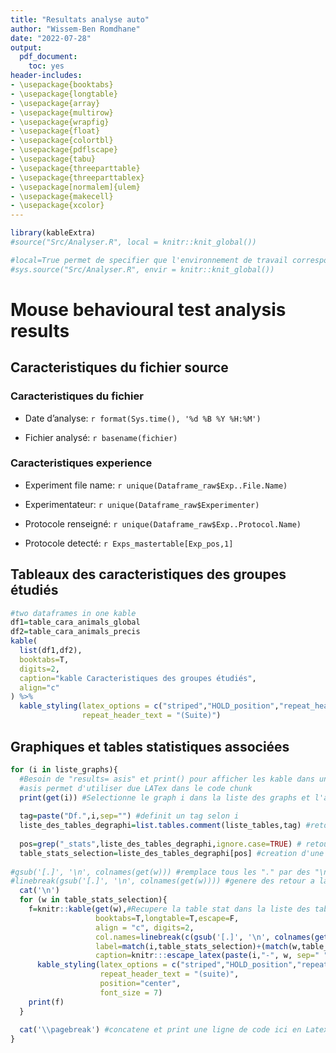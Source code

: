 ```yaml
---
title: "Resultats analyse auto"
author: "Wissem-Ben Romdhane"
date: "2022-07-28"
output: 
  pdf_document:
    toc: yes
header-includes:
- \usepackage{booktabs}
- \usepackage{longtable}
- \usepackage{array}
- \usepackage{multirow}
- \usepackage{wrapfig}
- \usepackage{float}
- \usepackage{colortbl}
- \usepackage{pdflscape}
- \usepackage{tabu}
- \usepackage{threeparttable}
- \usepackage{threeparttablex}
- \usepackage[normalem]{ulem}
- \usepackage{makecell}
- \usepackage{xcolor}
---
```


```r
library(kableExtra)
#source("Src/Analyser.R", local = knitr::knit_global())

#local=True permet de specifier que l'environnement de travail correspond a celui du fichier source (variables du fichier consideré)
#sys.source("Src/Analyser.R", envir = knitr::knit_global())
```

# Mouse behavioural test analysis results

## Caracteristiques du fichier source

### Caracteristiques du fichier

-   Date d'analyse: `r format(Sys.time(), '%d %B %Y %H:%M')`

-   Fichier analysé: `r basename(fichier)`

### Caracteristiques experience

-   Experiment file name: `r unique(Dataframe_raw$Exp..File.Name)`

-   Experimentateur: `r unique(Dataframe_raw$Experimenter)`

-   Protocole renseigné: `r unique(Dataframe_raw$Exp..Protocol.Name)`

-   Protocole detecté: `r Exps_mastertable[Exp_pos,1]`

\newpage

## Tableaux des caracteristiques des groupes étudiés

```r
#two dataframes in one kable
df1=table_cara_animals_global
df2=table_cara_animals_precis
kable(
  list(df1,df2),
  booktabs=T,
  digits=2,
  caption="kable Caracteristiques des groupes étudiés",
  align="c"
) %>% 
  kable_styling(latex_options = c("striped","HOLD_position","repeat_header"),
                repeat_header_text = "(Suite)")

```
\newpage

## Graphiques et tables statistiques associées

```r
for (i in liste_graphs){
  #Besoin de "results= asis" et print() pour afficher les kable dans une for loop, cf Rmarkdown cookbook 10.1
  #asis permet d'utiliser due LATex dans le code chunk
  print(get(i)) #Selectionne le graph i dans la liste des graphs et l'affiche
  
  tag=paste("Df.",i,sep="") #definit un tag selon i
  liste_des_tables_degraphi=list.tables.comment(liste_tables,tag) #retourne une liste des tables associée au Graphi (via tag)
  
  pos=grep("_stats",liste_des_tables_degraphi,ignore.case=TRUE) # retourne la position de la table stat dans la liste des tables du graph i retournée
  table_stats_selection=liste_des_tables_degraphi[pos] #creation d'une liste des tables stats associées au Graphi (via tag)
  
#gsub('[.]', '\n', colnames(get(w))) #remplace tous les "." par des "\n"
#linebreak(gsub('[.]', '\n', colnames(get(w)))) #genere des retour a la ligne a chaque "\n", (necessite escape=F pour bon affichage)
  cat('\n')
  for (w in table_stats_selection){
    f=knitr::kable(get(w),#Recupere la table stat dans la liste des tables du graph i
                   booktabs=T,longtable=T,escape=F,
                   align = "c", digits=2,
                   col.names=linebreak(c(gsub('[.]', '\n', colnames(get(w)))),align="c"),
                   label=match(i,table_stats_selection)+(match(w,table_stats_selection)/100),
                   caption=knitr:::escape_latex(paste(i,"-", w, sep=" "))) %>% #Il y a un conflit entre le nom de la table (contient des underscore), et la reconaissance du texte avec le language latex, la fonction knitr:::escape_latex permet de resoudre la gestion de caracteres reservés a latex contenu dans du texte
      kable_styling(latex_options = c("striped","HOLD_position","repeat_header"),
                    repeat_header_text = "(suite)",
                    position="center",
                    font_size = 7)
    print(f)
  }
  
  cat('\\pagebreak') #concatene et print une ligne de code ici en Latex afin de creer un saut de page
}
```

